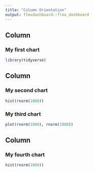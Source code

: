 ```yaml
---
title: "Column Orientation"
output: flexdashboard::flex_dashboard
---
```

    
Column
-------------------------------------
    
### My first chart
    
```r
library(tidyverse)
```
   
Column
-------------------------------------
   
### My second chart

```r
hist(rnorm(1000))
```   
 
### My third chart
    
```r
plot(rnorm(1000), rnorm(1000))
```


Column
-------------------------------------

### My fourth chart
    
```r

hist(rnorm(1000))

```
